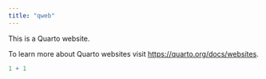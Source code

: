 ```yaml
---
title: "qweb"
---
```


This is a Quarto website.

To learn more about Quarto websites visit <https://quarto.org/docs/websites>.

```r
1 + 1
```
